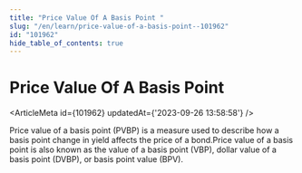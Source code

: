 ```yaml
---
title: "Price Value Of A Basis Point "
slug: "/en/learn/price-value-of-a-basis-point--101962"
id: "101962"
hide_table_of_contents: true
---
```



# Price Value Of A Basis Point 

<ArticleMeta id={101962} updatedAt={'2023-09-26 13:58:58'} />
<div className='border-solid border-b border-t-0 my-4 border-[var(--ifm-color-gray-300)]' />

Price value of a basis point (PVBP) is a measure used to describe how a basis point change in yield affects the price of a bond.Price value of a basis point is also known as the value of a basis point (VBP), dollar value of a basis point (DVBP), or basis point value (BPV).
